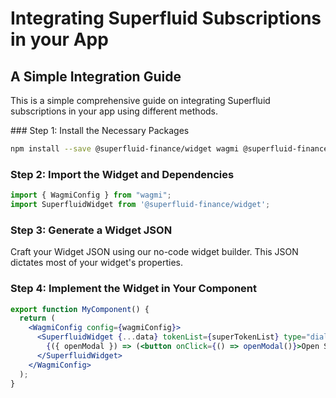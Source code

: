 
# Integrating Superfluid Subscriptions in your App

## A Simple Integration Guide

This is a simple comprehensive guide on integrating Superfluid subscriptions in your app using different methods.

<Steps>
### Step 1: Install the Necessary Packages

```bash
npm install --save @superfluid-finance/widget wagmi @superfluid-finance/tokenlist
```

### Step 2: Import the Widget and Dependencies

```jsx
import { WagmiConfig } from "wagmi";
import SuperfluidWidget from '@superfluid-finance/widget';
```

### Step 3: Generate a Widget JSON

Craft your Widget JSON using our no-code widget builder. This JSON dictates most of your widget's properties.

### Step 4: Implement the Widget in Your Component

```jsx
export function MyComponent() {
  return (
    <WagmiConfig config={wagmiConfig}>
      <SuperfluidWidget {...data} tokenList={superTokenList} type="dialog" walletManager={walletManager}>
        {({ openModal }) => (<button onClick={() => openModal()}>Open Superfluid Widget</button>)}
      </SuperfluidWidget>
    </WagmiConfig>
  );
}
```

</Steps> 